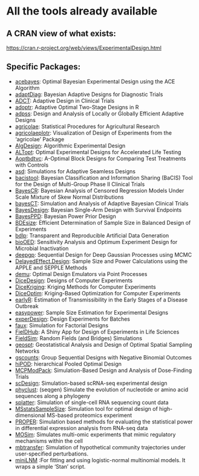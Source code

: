 # All the tools already available


## A CRAN view of what exists:

[https://cran.r-project.org/web/views/ExperimentalDesign.html](https://cran.r-project.org/web/views/ExperimentalDesign.html)

## Specific Packages:

- [acebayes](https://CRAN.R-project.org/package=acebayes): Optimal Bayesian Experimental Design using the ACE Algorithm
- [adaptDiag](https://CRAN.R-project.org/package=adaptDiag): Bayesian Adaptive Designs for Diagnostic Trials
- [ADCT](https://CRAN.R-project.org/package=ADCT): Adaptive Design in Clinical Trials
- [adoptr](https://CRAN.R-project.org/package=adoptr): Adaptive Optimal Two-Stage Designs in R
- [adpss](https://CRAN.R-project.org/package=adpss): Design and Analysis of Locally or Globally Efficient Adaptive Designs
- [agricolae](https://CRAN.R-project.org/package=agricolae): Statistical Procedures for Agricultural Research
- [agricolaeplotr](https://CRAN.R-project.org/package=agricolaeplotr): Visualization of Design of Experiments from the 'agricolae' Package
- [AlgDesign](https://CRAN.R-project.org/package=AlgDesign): Algorithmic Experimental Design
- [ALTopt](https://CRAN.R-project.org/package=ALTopt): Optimal Experimental Designs for Accelerated Life Testing
- [Aoptbdtvc](https://CRAN.R-project.org/package=Aoptbdtvc): A-Optimal Block Designs for Comparing Test Treatments with Controls
- [asd](https://CRAN.R-project.org/package=asd): Simulations for Adaptive Seamless Designs
- [bacistool](https://CRAN.R-project.org/package=bacistool): Bayesian Classification and Information Sharing (BaCIS) Tool for the Design of Multi-Group Phase II Clinical Trials
- [BayesCR](https://CRAN.R-project.org/package=BayesCR): Bayesian Analysis of Censored Regression Models Under Scale Mixture of Skew Normal Distributions
- [bayesCT](https://CRAN.R-project.org/package=bayesCT): Simulation and Analysis of Adaptive Bayesian Clinical Trials
- [BayesDesign](https://CRAN.R-project.org/package=BayesDesign): Bayesian Single-Arm Design with Survival Endpoints
- [BayesPPD](https://CRAN.R-project.org/package=BayesPPD): Bayesian Power Prior Design
- [BDEsize](https://CRAN.R-project.org/package=BDEsize): Efficient Determination of Sample Size in Balanced Design of Experiments
- [bdlp](https://CRAN.R-project.org/package=bdlp): Transparent and Reproducible Artificial Data Generation
- [bioOED](https://CRAN.R-project.org/package=bioOED): Sensitivity Analysis and Optimum Experiment Design for Microbial Inactivation
- [deepgp](https://CRAN.R-project.org/package=deepgp): Sequential Design for Deep Gaussian Processes using MCMC
- [DelayedEffect.Design](https://CRAN.R-project.org/package=DelayedEffect.Design): Sample Size and Power Calculations using the APPLE and SEPPLE Methods
- [demu](https://CRAN.R-project.org/package=demu): Optimal Design Emulators via Point Processes
- [DiceDesign](https://CRAN.R-project.org/package=DiceDesign): Designs of Computer Experiments
- [DiceKriging](https://CRAN.R-project.org/package=DiceKriging): Kriging Methods for Computer Experiments
- [DiceOptim](https://CRAN.R-project.org/package=DiceOptim): Kriging-Based Optimization for Computer Experiments
- [earlyR](https://CRAN.R-project.org/package=earlyR): Estimation of Transmissibility in the Early Stages of a Disease Outbreak
- [easypower](https://CRAN.R-project.org/package=easypower): Sample Size Estimation for Experimental Designs
- [experDesign](https://CRAN.R-project.org/package=experDesign): Design Experiments for Batches
- [faux](https://CRAN.R-project.org/package=faux): Simulation for Factorial Designs
- [FielDHub](https://CRAN.R-project.org/package=FielDHub): A Shiny App for Design of Experiments in Life Sciences
- [FieldSim](https://CRAN.R-project.org/package=FieldSim): Random Fields (and Bridges) Simulations
- [geospt](https://CRAN.R-project.org/package=geospt): Geostatistical Analysis and Design of Optimal Spatial Sampling Networks
- [gscounts](https://CRAN.R-project.org/package=gscounts): Group Sequential Designs with Negative Binomial Outcomes
- [hiPOD](https://CRAN.R-project.org/package=hiPOD): hierarchical Pooled Optimal Design
- [MCPModPack](https://CRAN.R-project.org/package=MCPModPack): Simulation-Based Design and Analysis of Dose-Finding Trials
- [scDesign](https://CRAN.R-project.org/package=scDesign): Simulation-based scRNA-seq experimental design
- [phyclust](https://CRAN.R-project.org/package=phyclust): (seqgen) Simulate the evolution of nucleotide or amino acid sequences along a phylogeny
- [splatter](https://CRAN.R-project.org/package=splatter): Simulation of single-cell RNA sequencing count data
- [MSstatsSampleSize](https://CRAN.R-project.org/package=MSstatsSampleSize): Simulation tool for optimal design of high-dimensional MS-based proteomics experiment
- [PROPER](https://CRAN.R-project.org/package=PROPER): Simulation based methods for evaluating the statistical power in differential expression analysis from RNA-seq data
- [MOSim](https://bioconductor.org/packages/release/bioc/html/MOSim.html): Simulates multi-omic experiments that mimic regulatory mechanisms within the cell
- [mbtransfer](https://krisrs1128.github.io/mbtransfer/): Simulation of hypothetical community trajectories under user-specified perturbations.
- [miniLNM](https://krisrs1128.github.io/miniLNM/) :For fitting and using logistic-normal multinomial models. It wraps a simple ‘Stan’ script.
